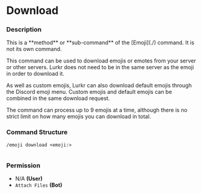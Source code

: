 # Download

### Description

<Callout type="warning">
This is a **method** or **sub-command** of the [Emoji](./) command. It is not its own command.
</Callout>

This command can be used to download emojis or emotes from your server or other servers. Lurkr does not need to be in the same server as the emoji in order to download it.

As well as custom emojis, Lurkr can also download default emojis through the Discord emoji menu. Custom emojis and default emojis can be combined in the same download request.

The command can process up to 9 emojis at a time, although there is no strict limit on how many emojis you can download in total.

### Command Structure

```
/emoji download <emoji:>
```

<figure><img src="https://i.imgur.com/xa8vqFd.png" alt=""><figcaption></figcaption></figure>

### **Permission**

* N/A **(User)**
* `Attach Files` **(Bot)**
